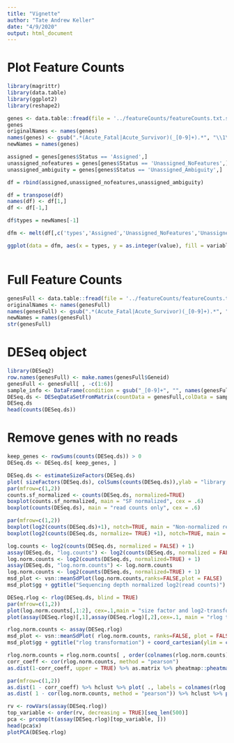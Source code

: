 ```yaml
---
title: "Vignette"
author: "Tate Andrew Keller"
date: "4/9/2020"
output: html_document
---
```


# Plot Feature Counts

```r

library(magrittr)
library(data.table)
library(ggplot2)
library(reshape2)

genes <- data.table::fread(file = '../featureCounts/featureCounts.txt.summary', header = TRUE)%>% as.data.frame
genes
originalNames <- names(genes)
names(genes) <- gsub(".*(Acute_Fatal|Acute_Survivor)(_[0-9]+).*", "\\1\\2", originalNames)
newNames = names(genes)

assigned = genes[genes$Status == 'Assigned',]
unassigned_nofeatures = genes[genes$Status == 'Unassigned_NoFeatures',]
unassigned_ambiguity = genes[genes$Status == 'Unassigned_Ambiguity',]

df = rbind(assigned,unassigned_nofeatures,unassigned_ambiguity)

df = transpose(df)
names(df) <- df[1,]
df <- df[-1,]

df$types = newNames[-1]

dfm <- melt(df[,c('types','Assigned','Unassigned_NoFeatures','Unassigned_Ambiguity')],id.vars = 1)

ggplot(data = dfm, aes(x = types, y = as.integer(value), fill = variable)) + geom_bar(stat='identity', position='dodge')



```

# Full Feature Counts

```r
genesFull <- data.table::fread(file = '../featureCounts/featureCounts.txt', header = TRUE)%>% as.data.frame
originalNames <- names(genesFull)
names(genesFull) <- gsub(".*(Acute_Fatal|Acute_Survivor)(_[0-9]+).*", "\\1\\2", originalNames)
newNames = names(genesFull)
str(genesFull)
```

# DESeq object

```r
library(DESeq2)
row.names(genesFull) <- make.names(genesFull$Geneid)
genesFull <- genesFull[ , -c(1:6)]
sample_info <- DataFrame(condition = gsub("_[0-9]+", "", names(genesFull)),row.names = names(genesFull) )
DESeq.ds <- DESeqDataSetFromMatrix(countData = genesFull,colData = sample_info,design = ~ condition)
DESeq.ds
head(counts(DESeq.ds))
```

# Remove genes with no reads

```r
keep_genes <- rowSums(counts(DESeq.ds)) > 0
DESeq.ds <- DESeq.ds[ keep_genes, ]
```


```r
DESeq.ds <- estimateSizeFactors(DESeq.ds) 
plot( sizeFactors(DESeq.ds), colSums(counts(DESeq.ds)),ylab = "library sizes", xlab = "size factors", cex = .6 )
par(mfrow=c(1,2))
counts.sf_normalized <- counts(DESeq.ds, normalized=TRUE)
boxplot(counts.sf_normalized, main = "SF normalized", cex = .6)
boxplot(counts(DESeq.ds), main = "read counts only", cex = .6)
```

```r
par(mfrow=c(1,2))
boxplot(log2(counts(DESeq.ds)+1), notch=TRUE, main = "Non-normalized read counts", ylab="log2(read counts)", cex = .6)
boxplot(log2(counts(DESeq.ds, normalize= TRUE) +1), notch=TRUE, main = "Size-factor-normalized read counts", ylab="log2(read counts)", cex = .6)
```

```r
log.counts <- log2(counts(DESeq.ds, normalized = FALSE) + 1)
assay(DESeq.ds, "log.counts") <- log2(counts(DESeq.ds, normalized = FALSE) + 1)
log.norm.counts <- log2(counts(DESeq.ds, normalized=TRUE) + 1)
assay(DESeq.ds, "log.norm.counts") <- log.norm.counts
log.norm.counts <- log2(counts(DESeq.ds, normalized=TRUE) + 1)
msd_plot <- vsn::meanSdPlot(log.norm.counts,ranks=FALSE,plot = FALSE)
msd_plot$gg + ggtitle("Sequencing depth normalized log2(read counts)") + ylab("standard deviation")
```


```r
DESeq.rlog <- rlog(DESeq.ds, blind = TRUE)
par(mfrow=c(1,2))
plot(log.norm.counts[,1:2], cex=.1,main = "size factor and log2-transformed")
plot(assay(DESeq.rlog)[,1],assay(DESeq.rlog)[,2],cex=.1, main = "rlog transformed", xlab = colnames(assay(DESeq.rlog[,1])), ylab = colnames(assay(DESeq.rlog[,2])) )
```

```r
rlog.norm.counts <- assay(DESeq.rlog)
msd_plot <- vsn::meanSdPlot( rlog.norm.counts, ranks=FALSE, plot = FALSE)
msd_plot$gg + ggtitle("rlog transformation") + coord_cartesian(ylim = c(0,3))
```

```r
rlog.norm.counts = rlog.norm.counts[ , order(colnames(rlog.norm.counts))]
corr_coeff <- cor(rlog.norm.counts, method = "pearson")
as.dist(1-corr_coeff, upper = TRUE) %>% as.matrix %>% pheatmap::pheatmap(., main = "Pearson correlation")
```

```r
par(mfrow=c(1,2))
as.dist(1 - corr_coeff) %>% hclust %>% plot( ., labels = colnames(rlog.norm.counts), main = "rlog transformed read counts")
as.dist( 1 - cor(log.norm.counts, method = "pearson")) %>% hclust %>% plot( ., labels = colnames(log.norm.counts), main = "no rlog")
```


```r
rv <- rowVars(assay(DESeq.rlog))
top_variable <- order(rv, decreasing = TRUE)[seq_len(500)]
pca <- prcomp(t(assay(DESeq.rlog)[top_variable, ]))
head(pca$x)
plotPCA(DESeq.rlog)
```

